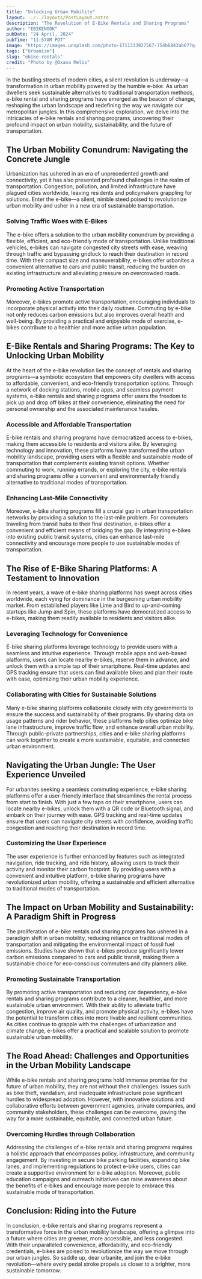 ```yaml
---
title: "Unlocking Urban Mobility"
layout: ../../layouts/PostLayout.astro
description: "The Revolution of E-Bike Rentals and Sharing Programs"
author: "EBIKENOOK"
pubDate: "24 April, 2024"
pubTime: "11:57AM PDT"
image: "https://images.unsplash.com/photo-1711333927567-754b6843ab67?q=80&w=2670&auto=format&fit=crop&ixlib=rb-4.0.3&ixid=M3wxMjA3fDB8MHxwaG90by1wYWdlfHx8fGVufDB8fHx8fA%3D%3D"
tags: ["Urbanism"]
slug: "ebike-rentals"
credit: "Photo by @Oxana Melis"
---
```


In the bustling streets of modern cities, a silent revolution is underway—a transformation in urban mobility powered by the humble e-bike. As urban dwellers seek sustainable alternatives to traditional transportation methods, e-bike rental and sharing programs have emerged as the beacon of change, reshaping the urban landscape and redefining the way we navigate our metropolitan jungles. In this comprehensive exploration, we delve into the intricacies of e-bike rentals and sharing programs, uncovering their profound impact on urban mobility, sustainability, and the future of transportation.

## The Urban Mobility Conundrum: Navigating the Concrete Jungle

Urbanization has ushered in an era of unprecedented growth and connectivity, yet it has also presented profound challenges in the realm of transportation. Congestion, pollution, and limited infrastructure have plagued cities worldwide, leaving residents and policymakers grappling for solutions. Enter the e-bike—a silent, nimble steed poised to revolutionize urban mobility and usher in a new era of sustainable transportation.

### Solving Traffic Woes with E-Bikes

The e-bike offers a solution to the urban mobility conundrum by providing a flexible, efficient, and eco-friendly mode of transportation. Unlike traditional vehicles, e-bikes can navigate congested city streets with ease, weaving through traffic and bypassing gridlock to reach their destination in record time. With their compact size and maneuverability, e-bikes offer urbanites a convenient alternative to cars and public transit, reducing the burden on existing infrastructure and alleviating pressure on overcrowded roads.

### Promoting Active Transportation

Moreover, e-bikes promote active transportation, encouraging individuals to incorporate physical activity into their daily routines. Commuting by e-bike not only reduces carbon emissions but also improves overall health and well-being. By providing a practical and enjoyable mode of exercise, e-bikes contribute to a healthier and more active urban population.

## E-Bike Rentals and Sharing Programs: The Key to Unlocking Urban Mobility

At the heart of the e-bike revolution lies the concept of rentals and sharing programs—a symbiotic ecosystem that empowers city dwellers with access to affordable, convenient, and eco-friendly transportation options. Through a network of docking stations, mobile apps, and seamless payment systems, e-bike rentals and sharing programs offer users the freedom to pick up and drop off bikes at their convenience, eliminating the need for personal ownership and the associated maintenance hassles.

### Accessible and Affordable Transportation

E-bike rentals and sharing programs have democratized access to e-bikes, making them accessible to residents and visitors alike. By leveraging technology and innovation, these platforms have transformed the urban mobility landscape, providing users with a flexible and sustainable mode of transportation that complements existing transit options. Whether commuting to work, running errands, or exploring the city, e-bike rentals and sharing programs offer a convenient and environmentally friendly alternative to traditional modes of transportation.

### Enhancing Last-Mile Connectivity

Moreover, e-bike sharing programs fill a crucial gap in urban transportation networks by providing a solution to the last-mile problem. For commuters traveling from transit hubs to their final destination, e-bikes offer a convenient and efficient means of bridging the gap. By integrating e-bikes into existing public transit systems, cities can enhance last-mile connectivity and encourage more people to use sustainable modes of transportation.

## The Rise of E-Bike Sharing Platforms: A Testament to Innovation

In recent years, a wave of e-bike sharing platforms has swept across cities worldwide, each vying for dominance in the burgeoning urban mobility market. From established players like Lime and Bird to up-and-coming startups like Jump and Spin, these platforms have democratized access to e-bikes, making them readily available to residents and visitors alike.

### Leveraging Technology for Convenience

E-bike sharing platforms leverage technology to provide users with a seamless and intuitive experience. Through mobile apps and web-based platforms, users can locate nearby e-bikes, reserve them in advance, and unlock them with a simple tap of their smartphone. Real-time updates and GPS tracking ensure that users can find available bikes and plan their route with ease, optimizing their urban mobility experience.

### Collaborating with Cities for Sustainable Solutions

Many e-bike sharing platforms collaborate closely with city governments to ensure the success and sustainability of their programs. By sharing data on usage patterns and rider behavior, these platforms help cities optimize bike lane infrastructure, improve traffic flow, and enhance overall urban mobility. Through public-private partnerships, cities and e-bike sharing platforms can work together to create a more sustainable, equitable, and connected urban environment.

## Navigating the Urban Jungle: The User Experience Unveiled

For urbanites seeking a seamless commuting experience, e-bike sharing platforms offer a user-friendly interface that streamlines the rental process from start to finish. With just a few taps on their smartphone, users can locate nearby e-bikes, unlock them with a QR code or Bluetooth signal, and embark on their journey with ease. GPS tracking and real-time updates ensure that users can navigate city streets with confidence, avoiding traffic congestion and reaching their destination in record time.

### Customizing the User Experience

The user experience is further enhanced by features such as integrated navigation, ride tracking, and ride history, allowing users to track their activity and monitor their carbon footprint. By providing users with a convenient and intuitive platform, e-bike sharing programs have revolutionized urban mobility, offering a sustainable and efficient alternative to traditional modes of transportation.

## The Impact on Urban Mobility and Sustainability: A Paradigm Shift in Progress

The proliferation of e-bike rentals and sharing programs has ushered in a paradigm shift in urban mobility, reducing reliance on traditional modes of transportation and mitigating the environmental impact of fossil fuel emissions. Studies have shown that e-bikes produce significantly lower carbon emissions compared to cars and public transit, making them a sustainable choice for eco-conscious commuters and city planners alike.

### Promoting Sustainable Transportation

By promoting active transportation and reducing car dependency, e-bike rentals and sharing programs contribute to a cleaner, healthier, and more sustainable urban environment. With their ability to alleviate traffic congestion, improve air quality, and promote physical activity, e-bikes have the potential to transform cities into more livable and resilient communities. As cities continue to grapple with the challenges of urbanization and climate change, e-bikes offer a practical and scalable solution to promote sustainable urban mobility.

## The Road Ahead: Challenges and Opportunities in the Urban Mobility Landscape

While e-bike rentals and sharing programs hold immense promise for the future of urban mobility, they are not without their challenges. Issues such as bike theft, vandalism, and inadequate infrastructure pose significant hurdles to widespread adoption. However, with innovative solutions and collaborative efforts between government agencies, private companies, and community stakeholders, these challenges can be overcome, paving the way for a more sustainable, equitable, and connected urban future.

### Overcoming Hurdles through Collaboration

Addressing the challenges of e-bike rentals and sharing programs requires a holistic approach that encompasses policy, infrastructure, and community engagement. By investing in secure bike parking facilities, expanding bike lanes, and implementing regulations to protect e-bike users, cities can create a supportive environment for e-bike adoption. Moreover, public education campaigns and outreach initiatives can raise awareness about the benefits of e-bikes and encourage more people to embrace this sustainable mode of transportation.

## Conclusion: Riding into the Future

In conclusion, e-bike rentals and sharing programs represent a transformative force in the urban mobility landscape, offering a glimpse into a future where cities are greener, more accessible, and less congested. With their unparalleled convenience, affordability, and eco-friendly credentials, e-bikes are poised to revolutionize the way we move through our urban jungles. So saddle up, dear urbanite, and join the e-bike revolution—where every pedal stroke propels us closer to a brighter, more sustainable tomorrow.
